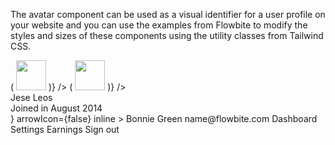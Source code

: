 
The avatar component can be used as a visual identifier for a user profile on your website and you can use the examples from Flowbite to modify the styles and sizes of these components using the utility classes from Tailwind CSS.

<CodePreview title="Default avatar">
  <div className="flex flex-wrap gap-2">
    <Avatar img="/images/people/profile-picture-5.jpg" rounded />
    <Avatar img="/images/people/profile-picture-5.jpg" />
  </div>
</CodePreview>
<CodePreview title="Bordered avatar">
  <div className="flex flex-wrap gap-2">
    <Avatar img="/images/people/profile-picture-5.jpg" rounded bordered />
    <Avatar img="/images/people/profile-picture-5.jpg" bordered />
  </div>
</CodePreview>
<CodePreview title="Colored avatar">
  <div className="flex flex-wrap gap-2">
    <Avatar img="/images/people/profile-picture-5.jpg" rounded bordered color="gray" />
    <Avatar img="/images/people/profile-picture-5.jpg" rounded bordered color="light" />
    <Avatar img="/images/people/profile-picture-5.jpg" rounded bordered color="purple" />
    <Avatar img="/images/people/profile-picture-5.jpg" rounded bordered color="success" />
    <Avatar img="/images/people/profile-picture-5.jpg" rounded bordered color="pink" />
  </div>
  <div className="flex flex-wrap gap-2">
    <Avatar img="/images/people/profile-picture-5.jpg" bordered color="gray" />
    <Avatar img="/images/people/profile-picture-5.jpg" bordered color="light" />
    <Avatar img="/images/people/profile-picture-5.jpg" bordered color="purple" />
    <Avatar img="/images/people/profile-picture-5.jpg" bordered color="success" />
    <Avatar img="/images/people/profile-picture-5.jpg" bordered color="pink" />
  </div>
</CodePreview>
<CodePreview title="Override image element">
  <div className="flex flex-wrap gap-2">
    <Avatar
      img={(props) => (
        <Image
          alt=""
          height="48"
          referrerPolicy="no-referrer"
          src="/images/people/profile-picture-5.jpg"
          width="48"
          {...props}
        />
      )}
    />
    <Avatar
      img={(props) => (
        <picture>
          <source media="(min-width: 900px)" srcSet="/images/people/profile-picture-3.jpg" />
          <source media="(min-width: 480px)" srcSet="/images/people/profile-picture-4.jpg" />
          <Image alt="" height="48" src="/images/people/profile-picture-5.jpg" width="48" {...props} />
        </picture>
      )}
    />
  </div>
</CodePreview>
<CodePreview title="Placeholder">
  <div className="flex flex-wrap gap-2">
    <Avatar />
    <Avatar rounded />
  </div>
</CodePreview>
<CodePreview title="Placeholder initials">
  <div className="flex flex-wrap gap-2">
    <Avatar placeholderInitials="RR" />
  </div>
</CodePreview>
<CodePreview title="Dot indicator">
  <div className="flex flex-wrap gap-2">
    <Avatar img="/images/people/profile-picture-5.jpg" status="online" />
    <Avatar img="/images/people/profile-picture-5.jpg" rounded status="busy" statusPosition="top-right" />
    <Avatar img="/images/people/profile-picture-5.jpg" status="offline" statusPosition="bottom-left" />
    <Avatar img="/images/people/profile-picture-5.jpg" rounded status="away" statusPosition="bottom-right" />
  </div>
</CodePreview>
<CodePreview title="Stacked">
  <div className="flex flex-wrap gap-2">
    <Avatar.Group>
      <Avatar img="/images/people/profile-picture-1.jpg" rounded stacked />
      <Avatar img="/images/people/profile-picture-2.jpg" rounded stacked />
      <Avatar img="/images/people/profile-picture-3.jpg" rounded stacked />
      <Avatar img="/images/people/profile-picture-4.jpg" rounded stacked />
      <Avatar img="/images/people/profile-picture-5.jpg" rounded stacked />
    </Avatar.Group>
    <Avatar.Group>
      <Avatar img="/images/people/profile-picture-1.jpg" rounded stacked />
      <Avatar img="/images/people/profile-picture-2.jpg" rounded stacked />
      <Avatar img="/images/people/profile-picture-3.jpg" rounded stacked />
      <Avatar img="/images/people/profile-picture-4.jpg" rounded stacked />
      <Avatar.Counter total={99} href="#" />
    </Avatar.Group>
  </div>
</CodePreview>
<CodePreview title="Avatar text">
  <Avatar img="/images/people/profile-picture-5.jpg" rounded>
    <div className="space-y-1 font-medium dark:text-white">
      <div>Jese Leos</div>
      <div className="text-sm text-gray-500 dark:text-gray-400">Joined in August 2014</div>
    </div>
  </Avatar>
</CodePreview>
<CodePreview title="User dropdown">
  <Dropdown
    label={<Avatar alt="User settings" img="/images/people/profile-picture-5.jpg" rounded />}
    arrowIcon={false}
    inline
  >
    <Dropdown.Header>
      <span className="block text-sm">Bonnie Green</span>
      <span className="block truncate text-sm font-medium">name@flowbite.com</span>
    </Dropdown.Header>
    <Dropdown.Item>Dashboard</Dropdown.Item>
    <Dropdown.Item>Settings</Dropdown.Item>
    <Dropdown.Item>Earnings</Dropdown.Item>
    <Dropdown.Divider />
    <Dropdown.Item>Sign out</Dropdown.Item>
  </Dropdown>
</CodePreview>
<CodePreview title="Sizing">
  <div className="flex flex-wrap items-center gap-2">
    <Avatar img="/images/people/profile-picture-5.jpg" size="xs" />
    <Avatar img="/images/people/profile-picture-5.jpg" size="sm" />
    <Avatar img="/images/people/profile-picture-5.jpg" size="md" />
    <Avatar img="/images/people/profile-picture-5.jpg" size="lg" />
    <Avatar img="/images/people/profile-picture-5.jpg" size="xl" />
  </div>
</CodePreview>
<CodePreview title="Alternative text">
  <Avatar alt="Default avatar with alt text" img="/images/people/profile-picture-5.jpg" rounded />
</CodePreview>
